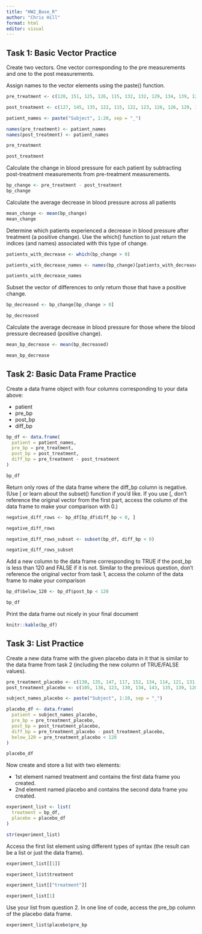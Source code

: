 ```yaml
---
title: "HW2_Base_R"
author: "Chris Hill"
format: html
editor: visual
---
```


## Task 1: Basic Vector Practice

Create two vectors. One vector corresponding to the pre measurements and one to the post measurements.

Assign names to the vector elements using the paste() function.

```r
pre_treatment <- c(120, 151, 125, 126, 115, 132, 132, 129, 134, 139, 127, 122, 127, 135, 133, 128, 147, 138, 140, 132)

post_treatment <- c(127, 145, 135, 122, 115, 122, 123, 126, 126, 129, 132, 146, 120, 114, 121, 120, 128, 120, 133, 115)

patient_names <- paste("Subject", 1:20, sep = "_")

names(pre_treatment) <- patient_names
names(post_treatment) <- patient_names
```

```r
pre_treatment
```

```r
post_treatment
```

Calculate the change in blood pressure for each patient by subtracting post-treatment measurements from pre-treatment measurements.

```r
bp_change <- pre_treatment - post_treatment
bp_change
```

Calculate the average decrease in blood pressure across all patients

```r
mean_change <- mean(bp_change)
mean_change
```

Determine which patients experienced a decrease in blood pressure after treatment (a positive change). Use the which() function to just return the indices (and names) associated with this type of change.

```r
patients_with_decrease <- which(bp_change > 0)

patients_with_decrease_names <- names(bp_change)[patients_with_decrease]

patients_with_decrease_names
```

Subset the vector of differences to only return those that have a positive change. 

```r
bp_decreased <- bp_change[bp_change > 0]

bp_decreased
```

Calculate the average decrease in blood pressure for those where the blood pressure decreased (positive
change).

```r
mean_bp_decrease <- mean(bp_decreased)

mean_bp_decrease
```

## Task 2: Basic Data Frame Practice

Create a data frame object with four columns corresponding to your data above: 

- patient
- pre_bp
- post_bp
- diff_bp

```r
bp_df <- data.frame(
  patient = patient_names,
  pre_bp = pre_treatment,
  post_bp = post_treatment,
  diff_bp = pre_treatment - post_treatment
)

bp_df
```

Return only rows of the data frame where the diff_bp column is negative. (Use [ or learn about the subset() function if you’d like. If you use [, don’t reference the original vector from the first part, access the column of the data frame to make your comparison with 0.)

```r
negative_diff_rows <- bp_df[bp_df$diff_bp < 0, ]

negative_diff_rows
```

```r
negative_diff_rows_subset <- subset(bp_df, diff_bp < 0)

negative_diff_rows_subset
```

Add a new column to the data frame corresponding to TRUE if the post_bp is less than 120 and FALSE
if it is not. Similar to the previous question, don’t reference the original vector from task 1, access the
column of the data frame to make your comparison

```r
bp_df$below_120 <- bp_df$post_bp < 120

bp_df
```

Print the data frame out nicely in your final document

```r
knitr::kable(bp_df)
```

## Task 3: List Practice

Create a new data frame with the given placebo data in it that is similar to the data frame from task 2 (including the new column of TRUE/FALSE values).

```r
pre_treatment_placebo <- c(138, 135, 147, 117, 152, 134, 114, 121, 131, 130)
post_treatment_placebo <- c(105, 136, 123, 130, 134, 143, 135, 139, 120, 124)

subject_names_placebo <- paste("Subject", 1:10, sep = "_")

placebo_df <- data.frame(
  patient = subject_names_placebo,
  pre_bp = pre_treatment_placebo,
  post_bp = post_treatment_placebo,
  diff_bp = pre_treatment_placebo - post_treatment_placebo,
  below_120 = pre_treatment_placebo < 120
)

placebo_df
```

Now create and store a list with two elements:

- 1st element named treatment and contains the first data frame you created.
- 2nd element named placebo and contains the second data frame you created.

```r
experiment_list <- list(
  treatment = bp_df,
  placebo = placebo_df
)

str(experiment_list)
```

Access the first list element using different types of syntax (the result can be a list or just the data frame).

```r
experiment_list[[1]]
```

```r
experiment_list$treatment
```

```r
experiment_list[["treatment"]]
```

```r
experiment_list[1]
```

Use your list from question 2. In one line of code, access the pre_bp column of the placebo data frame.

```r
experiment_list$placebo$pre_bp
```

